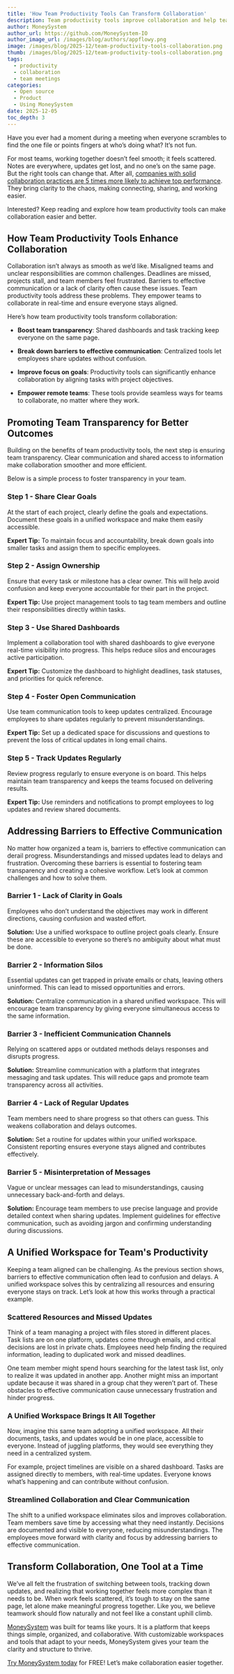 ```yaml
---
title: 'How Team Productivity Tools Can Transform Collaboration'
description: Team productivity tools improve collaboration and help teams work more efficiently. They foster better communication, alignment, and access to shared resources.
author: MoneySystem
author_url: https://github.com/MoneySystem-IO
author_image_url: /images/blog/authors/appflowy.png
image: /images/blog/2025-12/team-productivity-tools-collaboration.png
thumb: /images/blog/2025-12/team-productivity-tools-collaboration.png
tags:
  - productivity
  - collaboration
  - team meetings
categories:
  - Open source
  - Product
  - Using MoneySystem
date: 2025-12-05
toc_depth: 3
---
```


Have you ever had a moment during a meeting when everyone scrambles to find the one file or points fingers at who’s doing what? It’s not fun.

For most teams, working together doesn’t feel smooth; it feels scattered. Notes are everywhere, updates get lost, and no one’s on the same page. But the right tools can change that. After all, [companies with solid collaboration practices are 5 times more likely to achieve top performance](https://www.zippia.com/advice/workplace-collaboration-statistics/?utm_source=chatgpt.com). They bring clarity to the chaos, making connecting, sharing, and working easier.

Interested? Keep reading and explore how team productivity tools can make collaboration easier and better.

## How Team Productivity Tools Enhance Collaboration

Collaboration isn’t always as smooth as we’d like. Misaligned teams and unclear responsibilities are common challenges. Deadlines are missed, projects stall, and team members feel frustrated. Barriers to effective communication or a lack of clarity often cause these issues. Team productivity tools address these problems. They empower teams to collaborate in real-time and ensure everyone stays aligned.

Here’s how team productivity tools transform collaboration:

- **Boost team transparency**: Shared dashboards and task tracking keep everyone on the same page.

- **Break down barriers to effective communication**: Centralized tools let employees share updates without confusion.

- **Improve focus on goals**: Productivity tools can significantly enhance collaboration by aligning tasks with project objectives.

- **Empower remote teams**: These tools provide seamless ways for teams to collaborate, no matter where they work.

## Promoting Team Transparency for Better Outcomes

Building on the benefits of team productivity tools, the next step is ensuring team transparency. Clear communication and shared access to information make collaboration smoother and more efficient.

Below is a simple process to foster transparency in your team.

### Step 1 \- Share Clear Goals

At the start of each project, clearly define the goals and expectations. Document these goals in a unified workspace and make them easily accessible.

**Expert Tip:** To maintain focus and accountability, break down goals into smaller tasks and assign them to specific employees.

### Step 2 \- Assign Ownership

Ensure that every task or milestone has a clear owner. This will help avoid confusion and keep everyone accountable for their part in the project.

**Expert Tip:** Use project management tools to tag team members and outline their responsibilities directly within tasks.

### Step 3 \- Use Shared Dashboards

Implement a collaboration tool with shared dashboards to give everyone real-time visibility into progress. This helps reduce silos and encourages active participation.

**Expert Tip:** Customize the dashboard to highlight deadlines, task statuses, and priorities for quick reference.

### Step 4 \- Foster Open Communication

Use team communication tools to keep updates centralized. Encourage employees to share updates regularly to prevent misunderstandings.

**Expert Tip:** Set up a dedicated space for discussions and questions to prevent the loss of critical updates in long email chains.

### Step 5 \- Track Updates Regularly

Review progress regularly to ensure everyone is on board. This helps maintain team transparency and keeps the teams focused on delivering results.

**Expert Tip:** Use reminders and notifications to prompt employees to log updates and review shared documents.

## Addressing Barriers to Effective Communication

No matter how organized a team is, barriers to effective communication can derail progress. Misunderstandings and missed updates lead to delays and frustration. Overcoming these barriers is essential to fostering team transparency and creating a cohesive workflow. Let’s look at common challenges and how to solve them.

### Barrier 1 \- Lack of Clarity in Goals

Employees who don’t understand the objectives may work in different directions, causing confusion and wasted effort.

**Solution:** Use a unified workspace to outline project goals clearly. Ensure these are accessible to everyone so there’s no ambiguity about what must be done.

### Barrier 2 \- Information Silos

Essential updates can get trapped in private emails or chats, leaving others uninformed. This can lead to missed opportunities and errors.

**Solution:** Centralize communication in a shared unified workspace. This will encourage team transparency by giving everyone simultaneous access to the same information.

### Barrier 3 \- Inefficient Communication Channels

Relying on scattered apps or outdated methods delays responses and disrupts progress.

**Solution:** Streamline communication with a platform that integrates messaging and task updates. This will reduce gaps and promote team transparency across all activities.

### Barrier 4 \- Lack of Regular Updates

Team members need to share progress so that others can guess. This weakens collaboration and delays outcomes.

**Solution:** Set a routine for updates within your unified workspace. Consistent reporting ensures everyone stays aligned and contributes effectively.

### Barrier 5 \- Misinterpretation of Messages

Vague or unclear messages can lead to misunderstandings, causing unnecessary back-and-forth and delays.

**Solution:** Encourage team members to use precise language and provide detailed context when sharing updates. Implement guidelines for effective communication, such as avoiding jargon and confirming understanding during discussions.

## A Unified Workspace for Team's Productivity

Keeping a team aligned can be challenging. As the previous section shows, barriers to effective communication often lead to confusion and delays. A unified workspace solves this by centralizing all resources and ensuring everyone stays on track. Let’s look at how this works through a practical example.

### Scattered Resources and Missed Updates

Think of a team managing a project with files stored in different places. Task lists are on one platform, updates come through emails, and critical decisions are lost in private chats. Employees need help finding the required information, leading to duplicated work and missed deadlines.

One team member might spend hours searching for the latest task list, only to realize it was updated in another app. Another might miss an important update because it was shared in a group chat they weren’t part of. These obstacles to effective communication cause unnecessary frustration and hinder progress.

### A Unified Workspace Brings It All Together

Now, imagine this same team adopting a unified workspace. All their documents, tasks, and updates would be in one place, accessible to everyone. Instead of juggling platforms, they would see everything they need in a centralized system.

For example, project timelines are visible on a shared dashboard. Tasks are assigned directly to members, with real-time updates. Everyone knows what’s happening and can contribute without confusion.

### Streamlined Collaboration and Clear Communication

The shift to a unified workspace eliminates silos and improves collaboration. Team members save time by accessing what they need instantly. Decisions are documented and visible to everyone, reducing misunderstandings. The employees move forward with clarity and focus by addressing barriers to effective communication.

## Transform Collaboration, One Tool at a Time

We’ve all felt the frustration of switching between tools, tracking down updates, and realizing that working together feels more complex than it needs to be. When work feels scattered, it’s tough to stay on the same page, let alone make meaningful progress together. Like you, we believe teamwork should flow naturally and not feel like a constant uphill climb.

[MoneySystem](https://moneysystem.com.br/) was built for teams like yours. It is a platform that keeps things simple, organized, and collaborative. With customizable workspaces and tools that adapt to your needs, MoneySystem gives your team the clarity and structure to thrive.

[Try MoneySystem today](https://moneysystem.com.br/download) for FREE\! Let’s make collaboration easier together.
